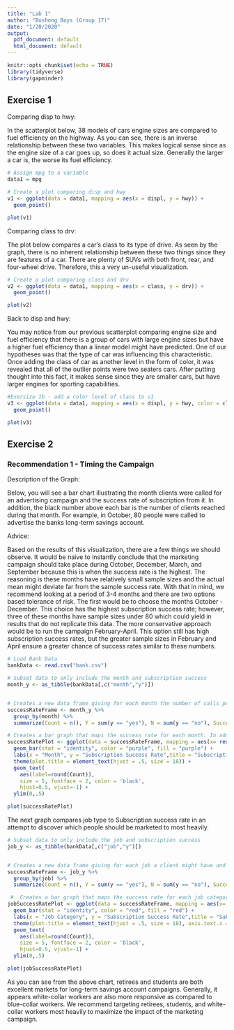 ```yaml
---
title: "Lab 1"
author: "Bushong Boys (Group 17)"
date: "1/20/2020"
output:
  pdf_document: default
  html_document: default
---
```


```r
knitr::opts_chunk$set(echo = TRUE)
library(tidyverse)
library(gapminder)
```

## Exercise 1


Comparing disp to hwy:

In the scatterplot below, 38 models of cars engine sizes are compared to fuel efficiency on the highway. As you can see, there is an inverse relationship between these two variables. This makes logical sense since as the engine size of a car goes up, so does it actual size. Generally the larger a car is, the worse its fuel efficiency. 

```r
# Assign mpg to a variable  
data1 = mpg

# Create a plot comparing disp and hwy
v1 <- ggplot(data = data1, mapping = aes(x = displ, y = hwy)) + 
  geom_point()

plot(v1)
```


Comparing class to drv: 

The plot below compares a car's class to its type of drive. As seen by the graph, there is no inherent relationship between these two things since they are features of a car. There are plenty of SUVs with both front, rear, and four-wheel drive. Therefore, this a very un-useful visualization.

```r
# Create a plot comparing class and drv
v2 <- ggplot(data = data1, mapping = aes(x = class, y = drv)) + 
  geom_point()

plot(v2)
```

Back to disp and hwy: 

You may notice from our previous scatterplot comparing engine size and fuel efficiency that there is a group of cars with large engine sizes but have a higher fuel efficiency than a linear model might have predicted. One of our hypotheses was that the type of car was influencing this characteristic. Once adding the class of car as another level in the form of color, it was revealed that all of the outlier points were two seaters cars. After putting thought into this fact, it makes sense since they are smaller cars, but have larger engines for sporting capabilities.

```r
#Exersize 1b - add a color level of class to v1 
v3 <- ggplot(data = data1, mapping = aes(x = displ, y = hwy, color = class)) + 
  geom_point()

plot(v3)
```

## Exercise 2 

### Recommendation 1 - Timing the Campaign

Description of the Graph: 

Below, you will see a bar chart illustrating the month clients were called for an advertising campaign and the success rate of subscription from it. In addition, the black number above each bar is the number of clients reached during that month. For example, in October, 80 people were called to advertise the banks long-term savings account. 

Advice: 

Based on the results of this visualization, there are a few things we should observe. It would be naive to instantly conclude that the marketing campaign should take place during October, December, March, and September because this is when the success rate is the highest. The reasoning is these months have relatively small sample sizes and the actual mean might deviate far from the sample success rate. With that in mind, we recommend looking at a period of 3-4 months and there are two options based tolerance of risk. The first would be to choose the months October - December. This choice has the highest subscription success rate; however, three of these months have sample sizes under 80 which could yield in results that do not replicate this data. The more conservative approach would be to run the campaign February-April. This option still has high subscription success rates, but the greater sample sizes in February and April ensure a greater chance of success rates similar to these numbers.
 


```r
# Load Bank Data
bankData <- read.csv("bank.csv")

# Subset data to only include the month and subscription success
month_y <- as_tibble(bankData[,c("month","y")])


# Creates a new data frame giving for each month the number of calls per month, number of subscriptions, number of rejections, and the success rate  
successRateFrame <- month_y %>%
  group_by(month) %>% 
  summarize(Count = n(), Y = sum(y == "yes"), N = sum(y == "no"), Success_Rate = sum(y == "yes")/n()) 

# Creates a bar graph that maps the success rate for each month. In addition, it includes the number of people who were contacted above 
successRatePlot <- ggplot(data = successRateFrame, mapping = aes(x= reorder(month, -Success_Rate) , y = Success_Rate)) + 
  geom_bar(stat = "identity", color = "purple", fill = "purple") + 
  labs(x = "Month", y = "Subscription Success Rate",title = "Subscription Success Rate by Month") + 
  theme(plot.title = element_text(hjust = .5, size = 18)) + 
  geom_text(
    aes(label=round(Count)), 
    size = 5, fontface = 2, color = 'black', 
    hjust=0.5, vjust=-1) + 
  ylim(0,.5)

plot(successRatePlot)
```

The next graph compares job type to Subscription success rate in an attempt to discover which people should be marketed to most heavily. 


```r
# Subset data to only include the job and subscription success
job_y <- as_tibble(bankData[,c("job","y")])


# Creates a new data frame giving for each job a client might have and counts the number of people in the data set who have a job category, number of subscriptions, number of rejections, and the success rate  
successRateFrame <- job_y %>%
  group_by(job) %>% 
  summarize(Count = n(), Y = sum(y == "yes"), N = sum(y == "no"), Success_Rate = sum(y == "yes")/n()) 

 #  Creates a bar graph that maps the success rate for each job category In addition, it includes the number of people who were contacted above 
jobSuccessRatePlot <- ggplot(data = successRateFrame, mapping = aes(x= reorder(job, -Success_Rate) , y = Success_Rate)) + 
  geom_bar(stat = "identity", color = "red", fill = "red") + 
  labs(x = "Job Category", y = "Subscription Success Rate",title = "Subscription Success Rate by Job Category") + 
  theme(plot.title = element_text(hjust = .5, size = 18), axis.text.x = element_text(angle=90, hjust=1)) + 
  geom_text(
    aes(label=round(Count)), 
    size = 5, fontface = 2, color = 'black', 
    hjust=0.5, vjust=-1) + 
  ylim(0,.5)

plot(jobSuccessRatePlot)
``` 

As you can see from the above chart, retirees and students are both excellent markets for long-term savings account campaigns. Generally, it appears white-collar workers are also more responsive as compared to blue-collar workers. We recommend targeting retirees, students, and white-collar workers most heavily to maximize the impact of the marketing campaign.
